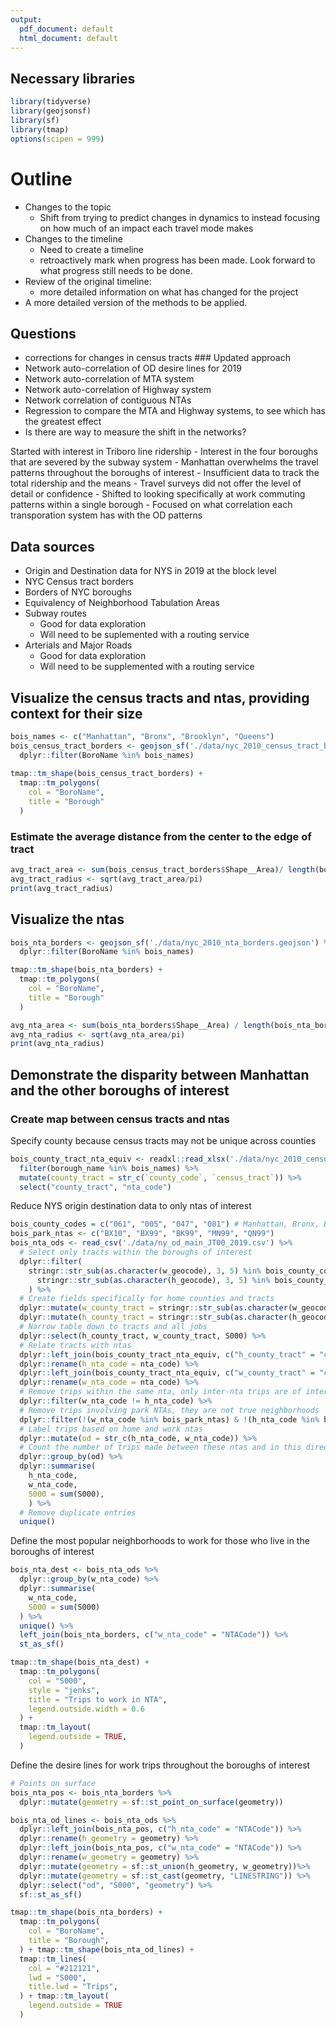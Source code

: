 ```yaml
---
output:
  pdf_document: default
  html_document: default
---
```

## Necessary libraries
```r
library(tidyverse)
library(geojsonsf)
library(sf)
library(tmap)
options(scipen = 999)
```
# Outline
- Changes to the topic
  - Shift from trying to predict changes in dynamics to instead focusing on how much of an impact each travel mode makes
- Changes to the timeline
  - Need to create a timeline
  - retroactively mark when progress has been made. Look forward to what progress still needs to be done.
- Review of the original timeline: 
  - more detailed information on what has changed for the project
- A more detailed version of the methods to be applied.

## Questions
- corrections for changes in census tracts
### Updated approach
- Network auto-correlation of OD desire lines for 2019
- Network auto-correlation of MTA system
- Network auto-correlation of Highway system
- Network correlation of contiguous NTAs
- Regression to compare the MTA and Highway systems, to see which has the greatest effect
- Is there are way to measure the shift in the networks?

Started with interest in Triboro line ridership
- Interest in the four boroughs that are severed by the subway system
- Manhattan overwhelms the travel patterns throughout the boroughs of interest
- Insufficient data to track the total ridership and the means 
  - Travel surveys did not offer the level of detail or confidence
- Shifted to looking specifically at work commuting patterns within a single borough
- Focused on what correlation each transporation system has with the OD patterns

## Data sources
- Origin and Destination data for NYS in 2019 at the block level
- NYC Census tract borders
- Borders of NYC boroughs
- Equivalency of Neighborhood Tabulation Areas
- Subway routes
  - Good for data exploration
  - Will need to be suplemented with a routing service
- Arterials and Major Roads
  - Good for data exploration
  - Will need to be supplemented with a routing service

## Visualize the census tracts and ntas, providing context for their size
```r
bois_names <- c("Manhattan", "Bronx", "Brooklyn", "Queens")
bois_census_tract_borders <- geojson_sf('./data/nyc_2010_census_tract_borders.geojson') %>%
  dplyr::filter(BoroName %in% bois_names)
  
tmap::tm_shape(bois_census_tract_borders) + 
  tmap::tm_polygons(
    col = "BoroName",
    title = "Borough"
  )
```

### Estimate the average distance from the center to the edge of tract
```r
avg_tract_area <- sum(bois_census_tract_borders$Shape__Area)/ length(bois_census_tract_borders$Shape__Area)
avg_tract_radius <- sqrt(avg_tract_area/pi)
print(avg_tract_radius)
```

## Visualize the ntas
```r
bois_nta_borders <- geojson_sf('./data/nyc_2010_nta_borders.geojson') %>%
  dplyr::filter(BoroName %in% bois_names)

tmap::tm_shape(bois_nta_borders) +
  tmap::tm_polygons(
    col = "BoroName",
    title = "Borough"
  )
```
```r
avg_nta_area <- sum(bois_nta_borders$Shape__Area) / length(bois_nta_borders$Shape__Area)
avg_nta_radius <- sqrt(avg_nta_area/pi)
print(avg_nta_radius)
```
## Demonstrate the disparity between Manhattan and the other boroughs of interest 

### Create map between census tracts and ntas
Specify county because census tracts may not be unique across counties
```r
bois_county_tract_nta_equiv <- readxl::read_xlsx('./data/nyc_2010_census_tract_nta_equiv.xlsx') %>%
  filter(borough_name %in% bois_names) %>%
  mutate(county_tract = str_c(`county_code`, `census_tract`)) %>%
  select("county_tract", "nta_code")
```

Reduce NYS origin destination data to only ntas of interest
```r
bois_county_codes = c("061", "005", "047", "081") # Manhattan, Bronx, Brooklyn, Queens
bois_park_ntas <- c("BX10", "BX99", "BK99", "MN99", "QN99")
bois_nta_ods <- read_csv('./data/ny_od_main_JT00_2019.csv') %>%
  # Select only tracts within the boroughs of interest
  dplyr::filter(
    stringr::str_sub(as.character(w_geocode), 3, 5) %in% bois_county_codes &
      stringr::str_sub(as.character(h_geocode), 3, 5) %in% bois_county_codes
    ) %>%
  # Create fields specifically for home counties and tracts
  dplyr::mutate(w_county_tract = stringr::str_sub(as.character(w_geocode), 3, 11)) %>%
  dplyr::mutate(h_county_tract = stringr::str_sub(as.character(h_geocode), 3, 11)) %>%
  # Narrow table down to tracts and all jobs
  dplyr::select(h_county_tract, w_county_tract, S000) %>%
  # Relate tracts with ntas
  dplyr::left_join(bois_county_tract_nta_equiv, c("h_county_tract" = "county_tract")) %>%
  dplyr::rename(h_nta_code = nta_code) %>%
  dplyr::left_join(bois_county_tract_nta_equiv, c("w_county_tract" = "county_tract")) %>%
  dplyr::rename(w_nta_code = nta_code) %>%
  # Remove trips within the same nta, only inter-nta trips are of interest
  dplyr::filter(w_nta_code != h_nta_code) %>%
  # Remove trips involving park NTAs, they are not true neighborhoods 
  dplyr::filter(!(w_nta_code %in% bois_park_ntas) & !(h_nta_code %in% bois_park_ntas)) %>%
  # Label trips based on home and work ntas
  dplyr::mutate(od = str_c(h_nta_code, w_nta_code)) %>%
  # Count the number of trips made between these ntas and in this direction 
  dplyr::group_by(od) %>%
  dplyr::summarise(
    h_nta_code,
    w_nta_code,
    S000 = sum(S000),
    ) %>%
  # Remove duplicate entries
  unique()
```
Define the most popular neighborhoods to work for those who live in the 
boroughs of interest
```r
bois_nta_dest <- bois_nta_ods %>%
  dplyr::group_by(w_nta_code) %>%
  dplyr::summarise(
    w_nta_code,
    S000 = sum(S000)
  ) %>%
  unique() %>%
  left_join(bois_nta_borders, c("w_nta_code" = "NTACode")) %>%
  st_as_sf()

tmap::tm_shape(bois_nta_dest) +
  tmap::tm_polygons(
    col = "S000",
    style = "jenks",
    title = "Trips to work in NTA",
    legend.outside.width = 0.6
  ) +
  tmap::tm_layout(
    legend.outside = TRUE,
  )
```

Define the desire lines for work trips throughout the boroughs of interest
```r
# Points on surface
bois_nta_pos <- bois_nta_borders %>%
  dplyr::mutate(geometry = sf::st_point_on_surface(geometry))

bois_nta_od_lines <- bois_nta_ods %>% 
  dplyr::left_join(bois_nta_pos, c("h_nta_code" = "NTACode")) %>%
  dplyr::rename(h_geometry = geometry) %>%
  dplyr::left_join(bois_nta_pos, c("w_nta_code" = "NTACode")) %>%
  dplyr::rename(w_geometry = geometry) %>%
  dplyr::mutate(geometry = sf::st_union(h_geometry, w_geometry))%>%
  dplyr::mutate(geometry = sf::st_cast(geometry, "LINESTRING")) %>%
  dplyr::select("od", "S000", "geometry") %>%
  sf::st_as_sf()

tmap::tm_shape(bois_nta_borders) +
  tmap::tm_polygons(
    col = "BoroName",
    title = "Borough",
  ) + tmap::tm_shape(bois_nta_od_lines) +
  tmap::tm_lines(
    col = "#212121",
    lwd = "S000",
    title.lwd = "Trips",
  ) + tmap::tm_layout(
    legend.outside = TRUE
  )
```
